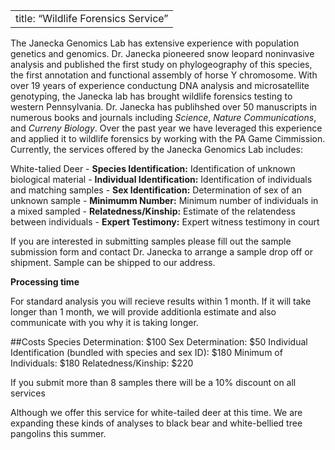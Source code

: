 
---
title: "Wildlife Forensics Service"
---

The Janecka Genomics Lab has extensive experience with population genetics and genomics. Dr. Janecka pioneered snow leopard noninvasive analysis and published the first study on phylogeography of this species, the first annotation and functional assembly of horse Y chromosome. With over 19 years of experience conductung DNA analysis and microsatellite genotyping, the Janecka lab has brought wildlife forensics testing to western Pennsylvania. Dr. Janecka has publihshed over 50 manuscripts in numerous books and journals including *Science*, *Nature Communications*, and *Curreny Biology*. Over the past year we have leveraged this experience and applied it to wildlife forensics by working with the PA Game Cimmission. Currently, the services offered by the Janecka Genomics Lab includes:

White-talied Deer
- __Species Identification:__ Identification of unknown biological material
- __Individual Identification:__ Identification of individuals and matching samples
- __Sex Identification:__ Determination of sex of an unknown sample
- __Minimumm Number:__ Minimum number of individuals in a mixed sampled
- __Relatedness/Kinship:__ Estimate of the relatendess between individuals
- __Expert Testimony:__ Expert witness testimony in court

If you are interested in submitting samples please fill out the sample submission form and contact Dr. Janecka to arrange a sample drop off or shipment. Sample can  be shipped to our address. 


**Processing time**

For standard analysis you will recieve results within 1 month. 
If it will take longer than 1 month, we will provide additionla estimate and also communicate with you why it is taking longer. 

##Costs
Species Determination: $100
Sex Determination: $50
Individual Identification (bundled with species and sex ID): $180
Minimum of Individuals: $180
Relatedness/Kinship: $220



If you submit more than 8 samples there will be a 10% discount on all services



Although we  offer this service for white-tailed deer at this time. We are expanding these kinds of analyses to black bear and white-bellied tree pangolins this summer. 
